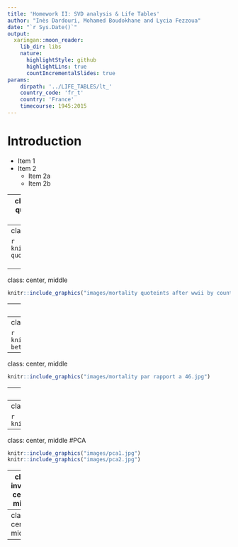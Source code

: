---
title: 'Homework II: SVD analysis & Life Tables'
author: "Inès Dardouri, Mohamed Boudokhane and Lycia Fezzoua"
date: "`r Sys.Date()`"
output: 
  xaringan::moon_reader:
    lib_dir: libs
    nature:
      highlightStyle: github
      highlightLins: true
      countIncrementalSlides: true
params:
    dirpath: '../LIFE_TABLES/lt_'
    country_code: 'fr_t'
    country: 'France'
    timecourse: 1945:2015
---

# Introduction


* Item 1
* Item 2
    + Item 2a
    + Item 2b

---
class: inverse, center, middle
# Mortality quotients for both genders as a function of Age since after WWII


---
class: center, middle

```{r echo=FALSE}
knitr::include_graphics("images/Mortality quotients for both genders facetted.jpg")
```

<!-- -- -->

<!-- <br> -->
<!-- <br> -->

<!-- This will appear on click but a bit farther away -->

---
class: center, middle

```{r echo=FALSE}
knitr::include_graphics("images/mortality quoteints after wwii by country.jpg")
```
---
class: inverse, center, middle

#Ration between central death rates in European countries and central death rates in the USA in 1948

---
class: center, middle

```{r echo=FALSE}
knitr::include_graphics("images/Ration between Europe and usa.jpg")
```

---
class: center, middle

```{r echo=FALSE}
knitr::include_graphics("images/mortality par rapport a 46.jpg")

```

---
class: inverse, center, middle

#PCA 

---
class: center, middle

```{r echo=FALSE}
knitr::include_graphics("images/pca3.jpg")
```

---
class: center, middle
#PCA 

```{r out.width="450px", fig.height=5,echo=FALSE}
knitr::include_graphics("images/pca1.jpg")
knitr::include_graphics("images/pca2.jpg")

```
---
class: inverse, center, middle

#Lee-Carter model

---
class: center, middle

---



